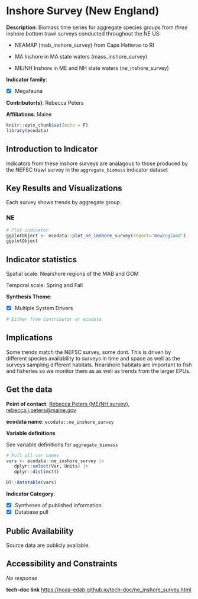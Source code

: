 # Inshore Survey (New England) {#ne_inshore_survey}

**Description**: Biomass time series for aggregate species groups from *three* inshore bottom trawl surveys conducted throughout the NE US:

- NEAMAP (mab_inshore_survey) from Cape Hatteras to RI

- MA Inshore in MA state waters (mass_inshore_survey)

- ME/NH Inshore in ME and NH state waters (ne_inshore_survey)

**Indicator family**: 

- [X] Megafauna


**Contributor(s)**: Rebecca Peters

**Affiliations**: Maine

```r
knitr::opts_chunk$set(echo = F)
library(ecodata)
```
## Introduction to Indicator
Indicators from these inshore surveys are analagous to those produced by the NEFSC trawl survey in the `aggregate_biomass` indicator dataset

## Key Results and Visualizations
Each survey shows trends by aggregate group.

### NE

```r
# Plot indicator
ggplotObject <- ecodata::plot_ne_inshore_survey(report='NewEngland')
ggplotObject
```


## Indicator statistics 
Spatial scale: Nearshore regions of the MAB and GOM

Temporal scale: Spring and Fall

**Synthesis Theme**:

- [X] Multiple System Drivers


```r
# Either from Contributor or ecodata
```

## Implications
Some trends match the NEFSC survey, some dont. This is driven by different species availability to surveys in time and space as well as the surveys sampling different habitats. Nearshore habitats are important to fish and fisheries so we monitor them as as well as trends from the larger EPUs.

## Get the data

**Point of contact**: [Rebecca Peters (ME/NH survey), rebecca.j.peters@maine.gov](mailto:Rebecca Peters (ME/NH survey), rebecca.j.peters@maine.gov){.email}

**ecodata name**: `ecodata::ne_inshore_survey`

**Variable definitions**

See variable definitions for `aggregate_biomass`

```r
# Pull all var names
vars <- ecodata::ne_inshore_survey |>
   dplyr::select(Var, Units) |>
   dplyr::distinct()

DT::datatable(vars)
```
**Indicator Category**:

- [X] Syntheses of published information
- [X] Database pull


## Public Availability

Source data are publicly available.

## Accessibility and Constraints

_No response_

**tech-doc link**
<https://noaa-edab.github.io/tech-doc/ne_inshore_survey.html>

